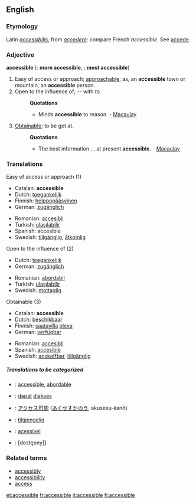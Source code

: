 ==English==

===Etymology===
Latin ''[[accessibilis]]'', from ''[[accedere]]'': compare French ''accessible''. See [[accede]].

===Adjective===
'''accessible'''  ({{compar}}: '''more accessible''', {{superl}}: '''most accessible''')

# Easy of access or approach; [[approachable]]; as, an '''accessible''' town or mountain, an '''accessible''' person.
# Open to the influence of; -- with ''to''.
#:'''Quotations'''
#:*Minds '''accessible''' to reason. - [[Macaulay]]
# [[Obtainable]]; to be got at.
#:'''Quotations'''
#:*The best information ... at present '''accessible'''. - [[Macaulay]]

===Translations===
;Easy of access or approach (1)
{{top}}
*Catalan: '''accessible'''
*Dutch: [[toegankelijk]]
*Finnish: [[helppopääsyinen]]
*German: [[zugänglich]]
{{mid}}
*Romanian: [[accesibil]]
*Turkish: [[ulaşılabilir]]
*Spanish: accesible
*Swedish: [[tillgänglig]], [[åtkomlig]]
{{bottom}}

;Open to the influence of (2)
{{top}}
*Dutch: [[toegankelijk]]
*German: [[zugänglich]]
{{mid}}
*Romanian: [[abordabil]]
*Turkish: [[ulaşılabilir]]
*Swedish: [[mottaglig]]
{{bottom}}

;Obtainable (3)
{{top}}
*Catalan: '''accessible'''
*Dutch: [[beschikbaar]]
*Finnish: [[saatavilla]] [[olla#Finnish|oleva]]
*German: [[verfügbar]]
{{mid}}
*Romanian: [[accesibil]]
*Spanish: [[accesible]]
*Swedish: [[anskaffbar]], [[tillgänglig]]
{{bottom}}

=====Translations to be categorized=====
{{checktrans}}

*{{ttbc|French}}: [[accessible]], [[abordable]]
*{{ttbc|Indonesian}}: [[dapat]] [[akses|diakses]]
*{{ttbc|Japanese}}: [[アクセス可能]] ([[あくせすかのう]], akusesu-kanō)
*{{ttbc|Norwegian}}: [[tilgjengelig]]
*{{ttbc|Portuguese}}: [[acessível]]
*{{ttbc|Polish}}: [dostępny]]

===Related terms===
* [[accessibly]]
* [[accessibility]]
* [[access]]

[[et:accessible]]
[[fr:accessible]]
[[it:accessible]]
[[fi:accessible]]